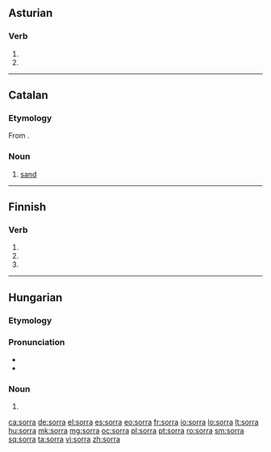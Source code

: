 ==Asturian==

===Verb===
{{ast-verb form}}

# {{form of|first-person singular present subjunctive|sorrir|lang=ast}}
# {{form of|third-person singular present subjunctive|sorrir|lang=ast}}

----

==Catalan==

===Etymology===
From {{inh|ca|la|saburra||sand, grit}}.

===Noun===
{{ca-noun|f}}

# [[sand]]

----

==Finnish==

===Verb===
{{head|fi|verb form}}

# {{fi-form of|sortaa|mood=indicative|tense=present connegative}}
# {{fi-form of|sortaa|pr=second-person|pl=singular|mood=imperative|tense=present}}
# {{fi-form of|sortaa|pr=second-person|pl=singular|mood=imperative|tense=present connegative}}

----

==Hungarian==

===Etymology===
{{hu-suffix|sor|ra|nocat=y}}

===Pronunciation===
* {{hu-IPA}}
* {{hyphenation|sor|ra|lang=hu}}

===Noun===
{{head|hu|noun form}}

# {{inflection of|sor||sbl|s|lang=hu}}

[[ca:sorra]]
[[de:sorra]]
[[el:sorra]]
[[es:sorra]]
[[eo:sorra]]
[[fr:sorra]]
[[io:sorra]]
[[lo:sorra]]
[[lt:sorra]]
[[hu:sorra]]
[[mk:sorra]]
[[mg:sorra]]
[[oc:sorra]]
[[pl:sorra]]
[[pt:sorra]]
[[ro:sorra]]
[[sm:sorra]]
[[sq:sorra]]
[[ta:sorra]]
[[vi:sorra]]
[[zh:sorra]]